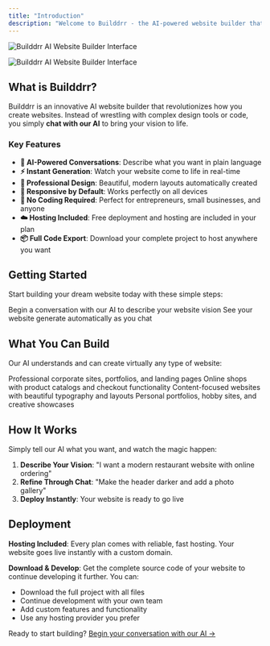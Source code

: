 ```yaml
---
title: "Introduction"
description: "Welcome to Builddrr - the AI-powered website builder that transforms your ideas into stunning websites through simple conversations."
---
```


<img
  className="block dark:hidden"
  src="/images/hero-light.png"
  alt="Builddrr AI Website Builder Interface"
/>

<img
  className="hidden dark:block"
  src="/images/hero-dark.png"
  alt="Builddrr AI Website Builder Interface"
/>

## What is Builddrr?

Builddrr is an innovative AI website builder that revolutionizes how you create websites. Instead of wrestling with complex design tools or code, you simply **chat with our AI** to bring your vision to life.

### Key Features

- **🤖 AI-Powered Conversations**: Describe what you want in plain language
- **⚡ Instant Generation**: Watch your website come to life in real-time
- **🎨 Professional Design**: Beautiful, modern layouts automatically created
- **📱 Responsive by Default**: Works perfectly on all devices
- **🚀 No Coding Required**: Perfect for entrepreneurs, small businesses, and anyone
- **☁️ Hosting Included**: Free deployment and hosting are included in your plan
- **📦 Full Code Export**: Download your complete project to host anywhere you want

## Getting Started

Start building your dream website today with these simple steps:

<CardGroup cols={2}>
  <Card title="Start Chatting" icon="comments" href="/quickstart">
    Begin a conversation with our AI to describe your website vision
  </Card>
  <Card
    title="Watch It Build"
    icon="magic-wand-sparkles"
    href="https://builddrr.com"
  >
    See your website generate automatically as you chat
  </Card>
</CardGroup>

## What You Can Build

Our AI understands and can create virtually any type of website:

<CardGroup cols={2}>
  <Card title="Business Websites" icon="building" href="https://builddrr.com">
    Professional corporate sites, portfolios, and landing pages
  </Card>
  <Card
    title="E-commerce Stores"
    icon="shopping-cart"
    href="https://builddrr.com"
  >
    Online shops with product catalogs and checkout functionality
  </Card>
  <Card
    title="Blogs & Content Sites"
    icon="newspaper"
    href="https://builddrr.com"
  >
    Content-focused websites with beautiful typography and layouts
  </Card>
  <Card title="Personal Projects" icon="user" href="https://builddrr.com">
    Personal portfolios, hobby sites, and creative showcases
  </Card>
</CardGroup>

## How It Works

Simply tell our AI what you want, and watch the magic happen:

1. **Describe Your Vision**: "I want a modern restaurant website with online ordering"
2. **Refine Through Chat**: "Make the header darker and add a photo gallery"
3. **Deploy Instantly**: Your website is ready to go live

## Deployment

**Hosting Included**: Every plan comes with reliable, fast hosting. Your website goes live instantly with a custom domain.

**Download & Develop**: Get the complete source code of your website to continue developing it further. You can:

- Download the full project with all files
- Continue development with your own team
- Add custom features and functionality
- Use any hosting provider you prefer

Ready to start building? [Begin your conversation with our AI →](/quickstart)
